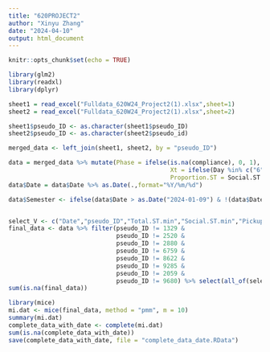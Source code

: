 ```yaml
---
title: "620PROJECT2"
author: "Xinyu Zhang"
date: "2024-04-10"
output: html_document
---
```


```r
knitr::opts_chunk$set(echo = TRUE)
```

```r
library(glm2)
library(readxl)
library(dplyr)

sheet1 = read_excel("Fulldata_620W24_Project2(1).xlsx",sheet=1)
sheet2 = read_excel("Fulldata_620W24_Project2(1).xlsx",sheet=2)

sheet1$pseudo_ID <- as.character(sheet1$pseudo_ID)
sheet2$pseudo_ID <- as.character(sheet2$pseudo_id)

merged_data <- left_join(sheet1, sheet2, by = "pseudo_ID")

data = merged_data %>% mutate(Phase = ifelse(is.na(compliance), 0, 1),
                                             Xt = ifelse(Day %in% c("6", "7"), 0, 1),
                                             Proportion.ST = Social.ST.min/Total.ST.min)
data$Date = data$Date %>% as.Date(.,format="%Y/%m/%d")

data$Semester <- ifelse(data$Date > as.Date("2024-01-09") & !(data$Date >= as.Date("2024-02-24") & data$Date <= as.Date("2024-03-04")), 1, 0)


select_V <- c("Date","pseudo_ID","Total.ST.min","Social.ST.min","Pickups","Proportion.ST","Treatment","sex","pets","devices","procrastination_score", "Phase", "Xt","Semester")
final_data <- data %>% filter(pseudo_ID != 1329 &
                              pseudo_ID != 2520 &
                              pseudo_ID != 2880 &
                              pseudo_ID != 6759 &
                              pseudo_ID != 8622 & 
                              pseudo_ID != 9285 & 
                              pseudo_ID != 2059 & 
                              pseudo_ID != 9680) %>% select(all_of(select_V)) 
sum(is.na(final_data))

```


```r
library(mice)
mi.dat <- mice(final_data, method = "pmm", m = 10)
summary(mi.dat)
complete_data_with_date <- complete(mi.dat)
sum(is.na(complete_data_with_date))
save(complete_data_with_date, file = "complete_data_date.RData")
```


